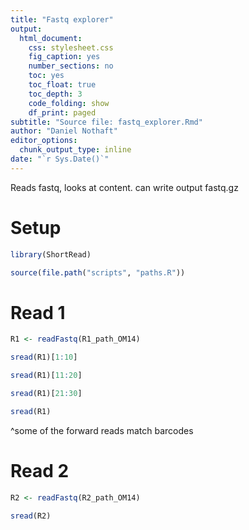 ```yaml
---
title: "Fastq explorer"
output:
  html_document:
    css: stylesheet.css
    fig_caption: yes
    number_sections: no
    toc: yes
    toc_float: true
    toc_depth: 3
    code_folding: show
    df_print: paged
subtitle: "Source file: fastq_explorer.Rmd"
author: "Daniel Nothaft"
editor_options:
  chunk_output_type: inline
date: "`r Sys.Date()`"
---
```


Reads fastq, looks at content. can write output fastq.gz

# Setup

```r
library(ShortRead)
```

```r
source(file.path("scripts", "paths.R"))
```

# Read 1

```r
R1 <- readFastq(R1_path_OM14)
```



```r
sread(R1)[1:10]
```

```r
sread(R1)[11:20]
```

```r
sread(R1)[21:30]
```


```r
sread(R1)
```

^some of the forward reads match barcodes

# Read 2

```r
R2 <- readFastq(R2_path_OM14)
```

```r
sread(R2)
```